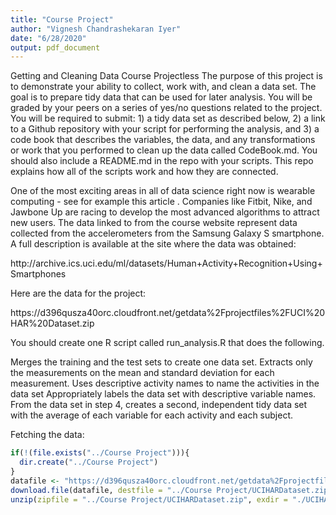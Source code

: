 ```yaml
---
title: "Course Project"
author: "Vignesh Chandrashekaran Iyer"
date: "6/28/2020"
output: pdf_document
---
```

Getting and Cleaning Data Course Projectless 
The purpose of this project is to demonstrate your ability to collect, work with, and clean a data set. The goal is to prepare tidy data that can be used for later analysis. You will be graded by your peers on a series of yes/no questions related to the project. You will be required to submit: 1) a tidy data set as described below, 2) a link to a Github repository with your script for performing the analysis, and 3) a code book that describes the variables, the data, and any transformations or work that you performed to clean up the data called CodeBook.md. You should also include a README.md in the repo with your scripts. This repo explains how all of the scripts work and how they are connected.

One of the most exciting areas in all of data science right now is wearable computing - see for example this article . Companies like Fitbit, Nike, and Jawbone Up are racing to develop the most advanced algorithms to attract new users. The data linked to from the course website represent data collected from the accelerometers from the Samsung Galaxy S smartphone. A full description is available at the site where the data was obtained:

http://archive.ics.uci.edu/ml/datasets/Human+Activity+Recognition+Using+Smartphones

Here are the data for the project:

https://d396qusza40orc.cloudfront.net/getdata%2Fprojectfiles%2FUCI%20HAR%20Dataset.zip

You should create one R script called run_analysis.R that does the following.

Merges the training and the test sets to create one data set.
Extracts only the measurements on the mean and standard deviation for each measurement.
Uses descriptive activity names to name the activities in the data set
Appropriately labels the data set with descriptive variable names.
From the data set in step 4, creates a second, independent tidy data set with the average of each variable for each activity and each subject.

Fetching the data:
```r
if(!(file.exists("../Course Project"))){
  dir.create("../Course Project")
}
datafile <- "https://d396qusza40orc.cloudfront.net/getdata%2Fprojectfiles%2FUCI%20HAR%20Dataset.zip"
download.file(datafile, destfile = "../Course Project/UCIHARDataset.zip")
unzip(zipfile = "../Course Project/UCIHARDataset.zip", exdir = "./UCIHARDataset")
```